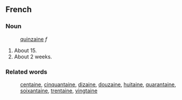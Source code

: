 ==French==
===Noun===
:[[quinzaine]] ''f''
#About 15.
#About 2 weeks.
===Related words===
:[[centaine]], [[cinquantaine]], [[dizaine]], [[douzaine]], [[huitaine]], [[quarantaine]], [[soixantaine]], [[trentaine]], [[vingtaine]]
